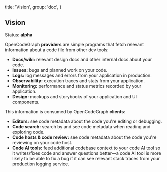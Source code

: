   title: 'Vision',
  group: 'doc',
}

## Vision

Status: **alpha**

OpenCodeGraph **providers** are simple programs that fetch relevant information about a code file from other dev tools:

- **Docs/wiki:** relevant design docs and other internal docs about your code.
- **Issues:** bugs and planned work on your code.
- **Logs:** log messages and errors from your application in production.
- **Observability:** execution traces and stats from your application.
- **Monitoring:** performance and status metrics recorded by your application.
- **Design:** mockups and storybooks of your application and UI components.

This information is consumed by OpenCodeGraph **clients**:

- **Editors:** see code metadata about the code you're editing or debugging.
- **Code search:** search by and see code metadata when reading and exploring code.
- **Code hosts & code review:** see code metadata about the code you're reviewing on your code host.
- **Code AI tools:** feed additional codebase context to your code AI tool so it writes/fixes code and answer questions better—a code AI tool is more likely to be able to fix a bug if it can see relevant stack traces from your production logging service.
